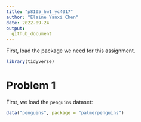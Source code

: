 ```yaml
---
title: "p8105_hw1_yc4017"
author: "Elaine Yanxi Chen"
date: 2022-09-24
output: 
  github_document
---
```


First, load the package we need for this assignment.

```r
library(tidyverse)
```

# Problem 1

First, we load the `penguins` dataset:

```r
data("penguins", package = "palmerpenguins")
```


